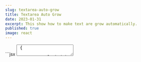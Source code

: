 ```yaml
---
slug: textarea-auto-grow
title: Textarea Auto Grow
date: 2023-01-31
excerpt: This show how to make text are grow automatically.
published: true
image: react
---
```


<CodeTitle lang="jsx" />
```jsx
<textarea
  onInput={(e) => {
      e.target.style.height = "5px";
    e.target.style.height = e.target.scrollHeight + "px";
  }}
/>;
```


